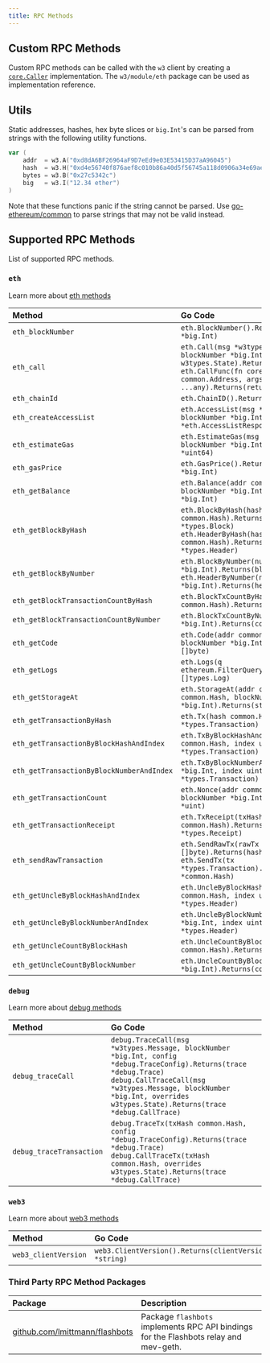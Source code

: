```yaml
---
title: RPC Methods
---
```


## Custom RPC Methods

Custom RPC methods can be called with the `w3` client by creating a
[`core.Caller`](https://pkg.go.dev/github.com/lmittmann/w3/core#Caller)
implementation.
The `w3/module/eth` package can be used as implementation reference.

## Utils

Static addresses, hashes, hex byte slices or `big.Int`'s can be parsed from
strings with the following utility functions.

```go
var (
	addr  = w3.A("0xd8dA6BF26964aF9D7eEd9e03E53415D37aA96045")
	hash  = w3.H("0xd4e56740f876aef8c010b86a40d5f56745a118d0906a34e69aec8c0db1cb8fa3")
	bytes = w3.B("0x27c5342c")
	big   = w3.I("12.34 ether")
)
```

Note that these functions panic if the string cannot be parsed. Use
[go-ethereum/common](https://pkg.go.dev/github.com/ethereum/go-ethereum/common)
to parse strings that may not be valid instead.

## Supported RPC Methods

List of supported RPC methods.

### `eth`

Learn more about [eth methods](https://pkg.go.dev/github.com/lmittmann/w3/module/eth)

| Method                                    | Go Code                                                                                                                                                                                                 |
| :---------------------------------------- | :------------------------------------------------------------------------------------------------------------------------------------------------------------------------------------------------------ |
| `eth_blockNumber`                         | `eth.BlockNumber().Returns(blockNumber *big.Int)`                                                                                                                                                       |
| `eth_call`                                | `eth.Call(msg *w3types.Message, blockNumber *big.Int, overrides w3types.State).Returns(output *[]byte)`<br />`eth.CallFunc(fn core.Func, contract common.Address, args ...any).Returns(returns ...any)` |
| `eth_chainId`                             | `eth.ChainID().Returns(chainID *uint64)`                                                                                                                                                                |
| `eth_createAccessList`                    | `eth.AccessList(msg *w3types.Message, blockNumber *big.Int).Returns(resp *eth.AccessListResponse)`                                                                                                      |
| `eth_estimateGas`                         | `eth.EstimateGas(msg *w3types.Message, blockNumber *big.Int).Returns(gas *uint64)`                                                                                                                      |
| `eth_gasPrice`                            | `eth.GasPrice().Returns(gasPrice *big.Int)`                                                                                                                                                             |
| `eth_getBalance`                          | `eth.Balance(addr common.Address, blockNumber *big.Int).Returns(balance *big.Int)`                                                                                                                      |
| `eth_getBlockByHash`                      | `eth.BlockByHash(hash common.Hash).Returns(block *types.Block)`<br />`eth.HeaderByHash(hash common.Hash).Returns(header *types.Header)`                                                                 |
| `eth_getBlockByNumber`                    | `eth.BlockByNumber(number *big.Int).Returns(block *types.Block)`<br />`eth.HeaderByNumber(number *big.Int).Returns(header *types.Header)`                                                               |
| `eth_getBlockTransactionCountByHash`      | `eth.BlockTxCountByHash(hash common.Hash).Returns(count *uint)`                                                                                                                                         |
| `eth_getBlockTransactionCountByNumber`    | `eth.BlockTxCountByNumber(number *big.Int).Returns(count *uint)`                                                                                                                                        |
| `eth_getCode`                             | `eth.Code(addr common.Address, blockNumber *big.Int).Returns(code *[]byte)`                                                                                                                             |
| `eth_getLogs`                             | `eth.Logs(q ethereum.FilterQuery).Returns(logs *[]types.Log)`                                                                                                                                           |
| `eth_getStorageAt`                        | `eth.StorageAt(addr common.Address, slot common.Hash, blockNumber *big.Int).Returns(storage *common.Hash)`                                                                                              |
| `eth_getTransactionByHash`                | `eth.Tx(hash common.Hash).Returns(tx *types.Transaction)`                                                                                                                                               |
| `eth_getTransactionByBlockHashAndIndex`   | `eth.TxByBlockHashAndIndex(blockHash common.Hash, index uint).Returns(tx *types.Transaction)`                                                                                                           |
| `eth_getTransactionByBlockNumberAndIndex` | `eth.TxByBlockNumberAndIndex(blockNumber *big.Int, index uint).Returns(tx *types.Transaction)`                                                                                                          |
| `eth_getTransactionCount`                 | `eth.Nonce(addr common.Address, blockNumber *big.Int).Returns(nonce *uint)`                                                                                                                             |
| `eth_getTransactionReceipt`               | `eth.TxReceipt(txHash common.Hash).Returns(receipt *types.Receipt)`                                                                                                                                     |
| `eth_sendRawTransaction`                  | `eth.SendRawTx(rawTx []byte).Returns(hash *common.Hash)`<br />`eth.SendTx(tx *types.Transaction).Returns(hash *common.Hash)`                                                                            |
| `eth_getUncleByBlockHashAndIndex`         | `eth.UncleByBlockHashAndIndex(hash common.Hash, index uint).Returns(uncle *types.Header)`                                                                                                               |
| `eth_getUncleByBlockNumberAndIndex`       | `eth.UncleByBlockNumberAndIndex(number *big.Int, index uint).Returns(uncle *types.Header)`                                                                                                              |
| `eth_getUncleCountByBlockHash`            | `eth.UncleCountByBlockHash(hash common.Hash).Returns(count *uint)`                                                                                                                                      |
| `eth_getUncleCountByBlockNumber`          | `eth.UncleCountByBlockNumber(number *big.Int).Returns(count *uint)`                                                                                                                                     |

### `debug`

Learn more about [debug methods](https://pkg.go.dev/github.com/lmittmann/w3/module/debug)

| Method                   | Go Code                                                                                                                                                                                                                                              |
| :----------------------- | :--------------------------------------------------------------------------------------------------------------------------------------------------------------------------------------------------------------------------------------------------- |
| `debug_traceCall`        | `debug.TraceCall(msg *w3types.Message, blockNumber *big.Int, config *debug.TraceConfig).Returns(trace *debug.Trace)`<br />`debug.CallTraceCall(msg *w3types.Message, blockNumber *big.Int, overrides w3types.State).Returns(trace *debug.CallTrace)` |
| `debug_traceTransaction` | `debug.TraceTx(txHash common.Hash, config *debug.TraceConfig).Returns(trace *debug.Trace)`<br />`debug.CallTraceTx(txHash common.Hash, overrides w3types.State).Returns(trace *debug.CallTrace)`                                                     |

### `web3`

Learn more about [web3 methods](https://pkg.go.dev/github.com/lmittmann/w3/module/web3)

| Method               | Go Code                                               |
| :------------------- | :---------------------------------------------------- |
| `web3_clientVersion` | `web3.ClientVersion().Returns(clientVersion *string)` |

### Third Party RPC Method Packages

| Package                                                                  | Description                                                                           |
| :----------------------------------------------------------------------- | :------------------------------------------------------------------------------------ |
| [github.com/lmittmann/flashbots](https://github.com/lmittmann/flashbots) | Package `flashbots` implements RPC API bindings for the Flashbots relay and mev-geth. |
